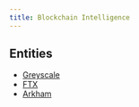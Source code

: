 ```yaml
---
title: Blockchain Intelligence
---
```


## Entities

- [Greyscale](https://platform.arkhamintelligence.com/explorer/entity/grayscale)
- [FTX](https://platform.arkhamintelligence.com/explorer/entity/ftx)
- [Arkham](https://platform.arkhamintelligence.com/explorer/entity/arkham)